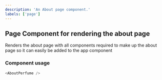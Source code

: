 ```yaml
---
description: 'An About page component.'
labels: ['page']
---
```



## Page Component for rendering the about page

Renders the about page with all components required to make up the about page so it can easily be added to the app component

### Component usage

```js
<AboutPerfume />
```
